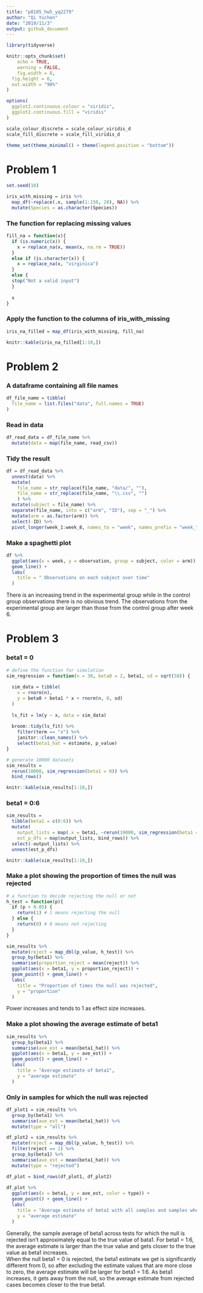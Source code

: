 ```yaml
---
title: "p8105_hw5_yq2279"
author: "Qi Yuchen"
date: "2019/11/3"
output: github_document
---
```


```r
library(tidyverse)

knitr::opts_chunk$set(
	echo = TRUE,
	warning = FALSE,
	fig.width = 8, 
  fig.height = 6,
  out.width = "90%"
)

options(
  ggplot2.continuous.colour = "viridis",
  ggplot2.continuous.fill = "viridis"
)

scale_colour_discrete = scale_colour_viridis_d
scale_fill_discrete = scale_fill_viridis_d

theme_set(theme_minimal() + theme(legend.position = "bottom"))
```

# Problem 1

```r
set.seed(10)

iris_with_missing = iris %>% 
  map_df(~replace(.x, sample(1:150, 20), NA)) %>%
  mutate(Species = as.character(Species))
```

### The function for replacing missing values

```r
fill_na = function(x){
  if (is.numeric(x)) {
    x = replace_na(x, mean(x, na.rm = TRUE))
  }
  else if (is.character(x)) {
    x = replace_na(x, "virginica")
  }
  else {
  stop("Not a valid input")
  }
  
  x
}
```

### Apply the function to the columns of iris_with_missing

```r
iris_na_filled = map_df(iris_with_missing, fill_na)

knitr::kable(iris_na_filled[1:10,])
```

# Problem 2

### A dataframe containing all file names

```r
df_file_name = tibble(
  file_name = list.files("data", full.names = TRUE)
)
```

### Read in data

```r
df_read_data = df_file_name %>% 
  mutate(data = map(file_name, read_csv))
```

### Tidy the result

```r
df = df_read_data %>%
  unnest(data) %>% 
  mutate(
    file_name = str_replace(file_name, "data/", ""),
    file_name = str_replace(file_name, "\\.csv", "")
    ) %>% 
  mutate(subject = file_name) %>% 
  separate(file_name, into = c("arm", "ID"), sep = "_") %>% 
  mutate(arm = as.factor(arm)) %>% 
  select(-ID) %>% 
  pivot_longer(week_1:week_8, names_to = "week", names_prefix = "week_" ,values_to = "observation") 
```

### Make a spaghetti plot

```r
df %>% 
  ggplot(aes(x = week, y = observation, group = subject, color = arm)) +
  geom_line() +
  labs(
    title = " Observations on each subject over time"
  )
```

There is an increasing trend in the experimental group while in the control group observations there is no obvious trend. The observations from the experimental group are larger than those from the control group after week 6.

# Problem 3

### beta1 = 0

```r
# define the function for simulation
sim_regression = function(n = 30, beta0 = 2, beta1, sd = sqrt(50)) {
  
  sim_data = tibble(
    x = rnorm(n),
    y = beta0 + beta1 * x + rnorm(n, 0, sd)
  )
  
  ls_fit = lm(y ~ x, data = sim_data)
  
  broom::tidy(ls_fit) %>% 
    filter(term == "x") %>% 
    janitor::clean_names() %>% 
    select(beta1_hat = estimate, p_value)
}

# generate 10000 datasets
sim_results = 
  rerun(10000, sim_regression(beta1 = 0)) %>% 
  bind_rows()

knitr::kable(sim_results[1:10,])
```

### beta1 = 0:6

```r
sim_results = 
  tibble(beta1 = c(0:6)) %>% 
  mutate(
    output_lists = map(.x = beta1, ~rerun(10000, sim_regression(beta1 = .x))),
    est_p_dfs = map(output_lists, bind_rows)) %>% 
  select(-output_lists) %>% 
  unnest(est_p_dfs)

knitr::kable(sim_results[1:10,])
```

### Make a plot showing the proportion of times the null was rejected

```r
# a function to decide rejecting the null or not
h_test = function(p){
  if (p < 0.05) {
    return(1) # 1 means rejecting the null
  } else {
    return(0) # 0 means not rejecting
  }
}

sim_results %>% 
  mutate(reject = map_dbl(p_value, h_test)) %>% 
  group_by(beta1) %>% 
  summarise(proportion_reject = mean(reject)) %>% 
  ggplot(aes(x = beta1, y = proportion_reject)) +
  geom_point() + geom_line() +
  labs(
    title = "Proportion of times the null was rejected",
    y = "proportion"
  )
```

Power increases and tends to 1 as effect size increases.

### Make a plot showing the average estimate of beta1

```r
sim_results %>% 
  group_by(beta1) %>% 
  summarise(ave_est = mean(beta1_hat)) %>% 
  ggplot(aes(x = beta1, y = ave_est)) +
  geom_point() + geom_line() +
  labs(
    title = "Average estimate of beta1",
    y = "average estimate"
  )
```

### Only in samples for which the null was rejected

```r
df_plot1 = sim_results %>% 
  group_by(beta1) %>% 
  summarise(ave_est = mean(beta1_hat)) %>% 
  mutate(type = "all")

df_plot2 = sim_results %>% 
  mutate(reject = map_dbl(p_value, h_test)) %>%
  filter(reject == 1) %>% 
  group_by(beta1) %>% 
  summarise(ave_est = mean(beta1_hat)) %>% 
  mutate(type = "rejected")

df_plot = bind_rows(df_plot1, df_plot2)
  
df_plot %>% 
  ggplot(aes(x = beta1, y = ave_est, color = type)) +
  geom_point() + geom_line() +
  labs(
    title = "Average estimate of beta1 with all samples and samples where the null was rejected",
    y = "average estimate"
  ) 
```

Generally, the sample average of beta1 across tests for which the null is rejected isn't approximately equal to the true value of bata1. For beta1 = 1:6, the average estimate is larger than the true value and gets closer to the true value as beta1 increases.  
When the null beta1 = 0 is rejected, the beta1 estimate we get is significantly different from 0, so after excluding the estimate values that are more close to zero, the average estimate will be larger for beta1 = 1:6. As beta1 increases, it gets away from the null, so the average estimate from rejected cases becomes closer to the true beta1.